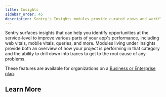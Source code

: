 ```yaml
---
title: Insights
sidebar_order: 45
description: Sentry's Insights modules provide curated views and workflows to help you identify and fix performance issues faster.
---
```


Sentry surfaces insights that can help you identify opportunities at the service-level to improve various parts of your app's performance, including web vitals, mobile vitals, queries, and more. Modules living under Insights provide both an overview of how your project is performing in that category and the ability to drill down into traces to get to the root cause of any problems.

<Note>

These features are available for organizations on a <a href="https://sentry.io/pricing/" target="_blank">Business or Enterprise plan</a>.

</Note>

## Learn More

<PageGrid />
